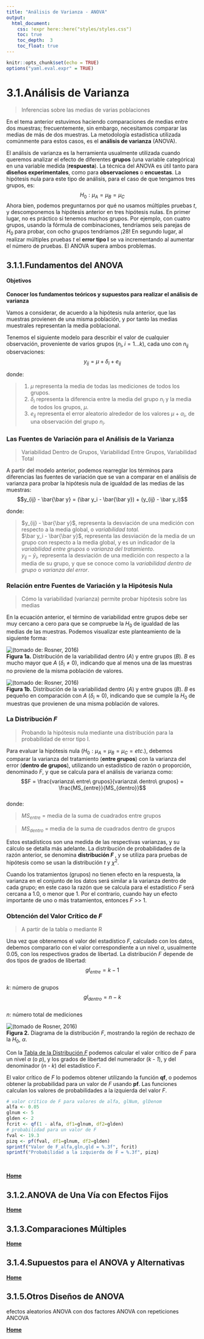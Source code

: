 ```yaml
---
title: "Análisis de Varianza - ANOVA"
output:
  html_document:
    css: !expr here::here("styles/styles.css")
    toc: true
    toc_depth:  3
    toc_float: true
---
```


```r
knitr::opts_chunk$set(echo = TRUE)
options("yaml.eval.expr" = TRUE)
```

# 3.1.Análisis de Varianza  
> Inferencias sobre las medias de varias poblaciones   

En el tema anterior estuvimos haciendo comparaciones de medias entre dos muestras; frecuentemente, sin embargo, necesitamos comparar las medias de más de dos muestras.  La metodología estadística utilizada comúnmente para estos casos, es el __análisis de varianza__ (ANOVA).

El análisis de varianza es la herramienta usualmente utilizada cuando queremos analizar el efecto de diferentes __grupos__ (una variable categórica) en una variable medida (__respuesta__).  La técnica del ANOVA es útil tanto para __diseños experimentales__, como para __observaciones__ o __encuestas__.  La hipótesis nula para este tipo de análisis, para el caso de que tengamos tres grupos, es:  
$$H_0 : \mu_A = \mu_B = \mu_C$$
Ahora bien, podemos preguntarnos por qué no usamos múltiples pruebas _t_, y descomponemos la hipótesis anterior en tres hipótesis nulas.  En primer lugar, no es práctico si tenemos muchos grupos.  Por ejemplo, con cuatro grupos, usando la fórmula de combinaciones, tendríamos seis parejas de $H_0$ para probar, con ocho grupos tendríamos ¡28!  En segundo lugar, al realizar múltiples pruebas _t_ el __error tipo I__ se va incrementando al aumentar el número de pruebas.  El ANOVA supera ambos problemas.  

## 3.1.1.Fundamentos del ANOVA  
#### Objetivos  
__Conocer los fundamentos teóricos y supuestos para realizar el análisis de varianza__  

Vamos a considerar, de acuerdo a la hipótesis nula anterior, que las muestras provienen de una misma población, y por tanto las medias muestrales representan la media poblacional.  

Tenemos el siguiente modelo para describir el valor de cualquier observación, proveniente de varios grupos ($n_i, i=1...k$), cada uno con $n_{ij}$ observaciones:  
$$y_{ij} = \mu + \delta_i + e_{ij}$$

donde:

> (1) $\mu$ representa la media de todas las mediciones de todos los grupos.
> (2) $\delta_i$ representa la diferencia entre la media del grupo $n_i$ y la media de todos los grupos, $\mu$.
> (3) $e_{ij}$ representa el error aleatorio alrededor de los valores $\mu + \alpha_i$, de una observación del grupo $n_i$.  

### Las Fuentes de Variación para el Análisis de la Varianza 
> Variabilidad Dentro de Grupos, Variabilidad Entre Grupos, Variabilidad Total

A partir del modelo anterior, podemos rearreglar los términos para diferencias las fuentes de variación que se van a comparar en el análisis de varianza para probar la hipótesis nula de igualdad de las medias de las muestras:  
$$y_{ij} - \bar{\bar y} =  (\bar y_i - \bar{\bar y}) + (y_{ij} - \bar y_i)$$

donde:

> $y_{ij} - \bar{\bar y}$, representa la desviación de una medición con respecto a la media global, o _variabilidad total._  
> $\bar y_i - \bar{\bar y}$, representa las desviación de la media de un grupo con respecto a la media global, y es un indicador de la _variabilidad entre grupos_ o _varianza del tratamiento_.  
> $y_{ij} - \bar y_i$, representa la desviación de una medición con respecto a la media de su grupo, y que se conoce como la _variabilidad dentro de grupo_ o _varianza del error_.      
  
### Relación entre Fuentes de Variación y la Hipótesis Nula  
> Cómo la variabilidad (varianza) permite probar hipótesis sobre las medias  

En la ecuación anterior, el término de variabilidad entre grupos debe ser muy cercano a cero para que se compruebe la $H_0$ de igualdad de las medias de las muestras.  Podemos visualizar este planteamiento de la siguiente forma:  

![(tomado de: Rosner, 2016)](./imagenes/anovaA.png)  
__Figura 1a.__ Distribución de la variabilidad dentro (_A_) y entre grupos (_B_).  _B_ es mucho mayor que _A_ ($\delta_i \neq 0$), indicando que al menos una de las muestras no proviene de la misma población de valores.  

![(tomado de: Rosner, 2016)](./imagenes/anovaB.png)  
__Figura 1b.__  Distribución de la variabilidad dentro (_A_) y entre grupos (_B_).  _B_ es pequeño en comparación con _A_ ($\delta_i \approx 0$), indicando que se cumple la $H_0$ de muestras que provienen de una misma población de valores.  

### La Distribución _F_  
> Probando la hipótesis nula mediante una distribución para la probabilidad de error tipo I.  

Para evaluar la hipótesis nula ($H_0:\mu_A = \mu_B = \mu_C = et c.$), debemos comparar la varianza del tratamiento (__entre grupos__) con la varianza del error (__dentro de grupos__), utilizando un estadístico de razón o proporción, denominado _F_, y que se calcula para el análisis de varianza como:  
$$F = \frac{varianza\ entre\ grupos}{varianza\ dentro\ grupos} = \frac{MS_{entre}}{MS_{dentro}}$$  
donde:  

> $MS_{entre}$ = media de la suma de cuadrados entre grupos  

> $MS_{dentro}$ = media de la suma de cuadrados dentro de grupos  

Estos estadísticos son una medida de las respectivas varianzas, y su cálculo se detalla más adelante.  La distribución de probabilidades de la razón anterior, se denomina __distribución _F_ __, y se utiliza para pruebas de hipótesis como se usan la distribución _t_ y $\chi^2$.   

Cuando los tratamientos (grupos) no tienen efecto en la respuesta, la varianza en el conjunto de los datos será similar a la varianza dentro de cada grupo; en este caso la razón que se calcula para el estadístico _F_ será cercana a 1.0, o menor que 1.  Por el contrario, cuando hay un efecto importante de uno o más tratamientos, entonces _F_ >> 1.

### Obtención del Valor Crítico de _F_  
> A partir de la tabla o mediante R  

Una vez que obtenemos el valor del estadístico _F_, calculado con los datos, debemos compararlo con el valor correspondiente a un nivel $\alpha$, usualmente 0.05, con los respectivos grados de libertad.  La distribución _F_ depende de dos tipos de grados de libertad:  
$$gl_{entre} = k - 1$$   
_k_: número de grupos
$$gl_{dentro} = n - k$$  
_n_: número total de mediciones  

![(tomado de Rosner, 2016)](./imagenes/Fdistribution.png)  
__Figura 2.__ Diagrama de la distribución _F_, mostrando la región de rechazo de la $H_0$, $\alpha$. 

Con la [Tabla de la Distribución _F_](https://drive.google.com/file/d/1NAnlk4PMiPgof4suSOBxY58inOT1B2Kt/view?usp=sharing) podemos calcular el valor crítico de _F_ para un nivel $\alpha$ (o _p_), y los grados de libertad del numerador (_k - 1_), y del denominador (_n - k_) del estadístico _F_.  

El valor crítico de _F_ lo podemos obtener utilizando la función __qf__, o podemos obtener la probabilidad para un valor de _F_ usando __pf__.  Las funciones calculan los valores de probabilidades a la izquierda del valor _F_.
```r
# valor crítico de F para valores de alfa, glNum, glDenom
alfa <- 0.05
glnum <- 5
glden <- 2
fcrit <- qf(1 - alfa, df1=glnum, df2=glden)
# probabilidad para un valor de F
fval <- 19.3
pizq <- pf(fval, df1=glnum, df2=glden)
sprintf("Valor de F_alfa,gln,gld = %.3f", fcrit)
sprintf("Probabilidad a la izquierda de F = %.3f", pizq)
```


\

[  __Home__](https://dsfernandez.github.io/bioestadisticas/index.html)

## 3.1.2.ANOVA de Una Vía con Efectos Fijos  




[  __Home__](https://dsfernandez.github.io/bioestadisticas/index.html)

## 3.1.3.Comparaciones Múltiples



[  __Home__](https://dsfernandez.github.io/bioestadisticas/index.html)

## 3.1.4.Supuestos para el ANOVA y Alternativas

 

[  __Home__](https://dsfernandez.github.io/bioestadisticas/index.html)

## 3.1.5.Otros Diseños de ANOVA

efectos aleatorios
ANOVA con dos factores
ANOVA con repeticiones
ANCOVA
 

[  __Home__](https://dsfernandez.github.io/bioestadisticas/index.html)

